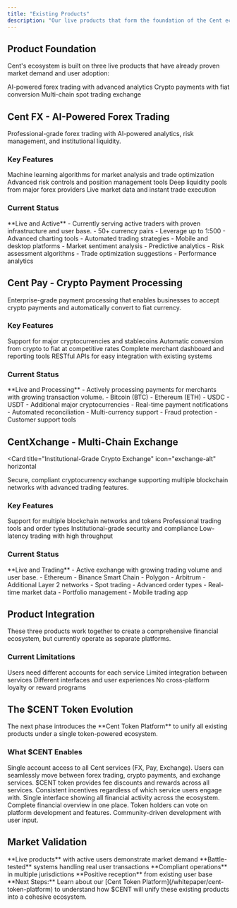 ```yaml
---
title: "Existing Products"
description: "Our live products that form the foundation of the Cent ecosystem"
---
```


## Product Foundation

Cent's ecosystem is built on three live products that have already proven market demand and user adoption:

<CardGroup cols={3}>
  <Card title="Cent FX" icon="chart-line" href="/products/cent-fx">
    AI-powered forex trading with advanced analytics
  </Card>
  <Card title="Cent Pay" icon="credit-card" href="/products/cent-pay">
    Crypto payments with fiat conversion
  </Card>
  <Card title="CentXchange" icon="exchange-alt" href="/products/centxchange">
    Multi-chain spot trading exchange
  </Card>
</CardGroup>

## Cent FX - AI-Powered Forex Trading

<Card title="Advanced Forex Trading Platform" icon="chart-line" horizontal>
  Professional-grade forex trading with AI-powered analytics, risk management,
  and institutional liquidity.
</Card>

### Key Features

<Columns cols={2}>
  <Card title="AI Analytics" icon="brain">
    Machine learning algorithms for market analysis and trade optimization
  </Card>
  <Card title="Risk Management" icon="shield-alt">
    Advanced risk controls and position management tools
  </Card>
  <Card title="Institutional Liquidity" icon="chart-bar">
    Deep liquidity pools from major forex providers
  </Card>
  <Card title="Real-time Data" icon="clock">
    Live market data and instant trade execution
  </Card>
</Columns>

### Current Status

<Check>
  **Live and Active** - Currently serving active traders with proven
  infrastructure and user base.
</Check>

<AccordionGroup>
  <Accordion title="Trading Features" icon="chart-line">
    - 50+ currency pairs - Leverage up to 1:500 - Advanced charting tools -
    Automated trading strategies - Mobile and desktop platforms
  </Accordion>

  <Accordion title="AI Capabilities" icon="robot">
    - Market sentiment analysis - Predictive analytics - Risk assessment
    algorithms - Trade optimization suggestions - Performance analytics
  </Accordion>
</AccordionGroup>

## Cent Pay - Crypto Payment Processing

<Card title="Seamless Crypto to Fiat Payments" icon="credit-card" horizontal>
  Enterprise-grade payment processing that enables businesses to accept crypto
  payments and automatically convert to fiat currency.
</Card>

### Key Features

<Columns cols={2}>
  <Card title="Multi-Crypto Support" icon="coins">
    Support for major cryptocurrencies and stablecoins
  </Card>
  <Card title="Instant Conversion" icon="exchange-alt">
    Automatic conversion from crypto to fiat at competitive rates
  </Card>
  <Card title="Merchant Tools" icon="store">
    Complete merchant dashboard and reporting tools
  </Card>
  <Card title="API Integration" icon="code">
    RESTful APIs for easy integration with existing systems
  </Card>
</Columns>

### Current Status

<Check>
  **Live and Processing** - Actively processing payments for merchants with
  growing transaction volume.
</Check>

<AccordionGroup>
  <Accordion title="Supported Cryptocurrencies" icon="coins">
    - Bitcoin (BTC) - Ethereum (ETH) - USDC - USDT - Additional major
    cryptocurrencies
  </Accordion>

  <Accordion title="Merchant Features" icon="store">
    - Real-time payment notifications - Automated reconciliation -
    Multi-currency support - Fraud protection - Customer support tools
  </Accordion>
</AccordionGroup>

## CentXchange - Multi-Chain Exchange

<Card
  title="Institutional-Grade Crypto Exchange"
  icon="exchange-alt"
  horizontal
>
  Secure, compliant cryptocurrency exchange supporting multiple blockchain
  networks with advanced trading features.
</Card>

### Key Features

<Columns cols={2}>
  <Card title="Multi-Chain Support" icon="link">
    Support for multiple blockchain networks and tokens
  </Card>
  <Card title="Advanced Trading" icon="chart-candlestick">
    Professional trading tools and order types
  </Card>
  <Card title="Security First" icon="shield-alt">
    Institutional-grade security and compliance
  </Card>
  <Card title="High Performance" icon="bolt">
    Low-latency trading with high throughput
  </Card>
</Columns>

### Current Status

<Check>
  **Live and Trading** - Active exchange with growing trading volume and user
  base.
</Check>

<AccordionGroup>
  <Accordion title="Supported Networks" icon="network-wired">
    - Ethereum - Binance Smart Chain - Polygon - Arbitrum - Additional Layer 2
    networks
  </Accordion>

  <Accordion title="Trading Features" icon="chart-line">
    - Spot trading - Advanced order types - Real-time market data - Portfolio
    management - Mobile trading app
  </Accordion>
</AccordionGroup>

## Product Integration

<Info>
  These three products work together to create a comprehensive financial
  ecosystem, but currently operate as separate platforms.
</Info>

### Current Limitations

<Columns cols={2}>
  <Card title="Separate Accounts" icon="user-times">
    Users need different accounts for each service
  </Card>
  <Card title="No Cross-Platform Benefits" icon="link">
    Limited integration between services
  </Card>
  <Card title="Fragmented Experience" icon="puzzle-piece">
    Different interfaces and user experiences
  </Card>
  <Card title="No Unified Incentives" icon="gift">
    No cross-platform loyalty or reward programs
  </Card>
</Columns>

## The $CENT Token Evolution

<Warning>
  The next phase introduces the **Cent Token Platform** to unify all existing
  products under a single token-powered ecosystem.
</Warning>

### What $CENT Enables

<Steps>
  <Step title="Unified Account System">
    Single account access to all Cent services (FX, Pay, Exchange).
    <Check>
      Users can seamlessly move between forex trading, crypto payments, and
      exchange services.
    </Check>
  </Step>

  <Step title="Cross-Platform Rewards">
    $CENT token provides fee discounts and rewards across all services.
    <Check>
      Consistent incentives regardless of which service users engage with.
    </Check>
  </Step>

  <Step title="Unified Dashboard">
    Single interface showing all financial activity across the ecosystem.
    <Check>Complete financial overview in one place.</Check>
  </Step>

  <Step title="Governance Participation">
    Token holders can vote on platform development and features.
    <Check>Community-driven development with user input.</Check>
  </Step>
</Steps>

## Market Validation

<CardGroup cols={2}>
  <Card title="Proven Demand" icon="chart-bar">
    **Live products** with active users demonstrate market demand
  </Card>
  <Card title="Technical Infrastructure" icon="server">
    **Battle-tested** systems handling real user transactions
  </Card>
  <Card title="Regulatory Compliance" icon="balance-scale">
    **Compliant operations** in multiple jurisdictions
  </Card>
  <Card title="User Feedback" icon="comments">
    **Positive reception** from existing user base
  </Card>
</CardGroup>

<Note>
  **Next Steps:** Learn about our [Cent Token
  Platform](/whitepaper/cent-token-platform) to understand how $CENT will unify
  these existing products into a cohesive ecosystem.
</Note>
